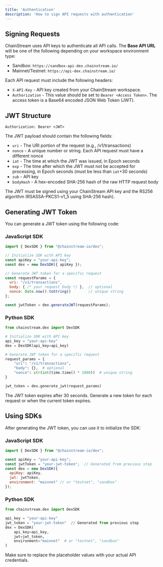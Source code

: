 ```yaml
---
title: 'Authentication'
description: 'How to sign API requests with authentication'
---
```


## Signing Requests

ChainStream uses API keys to authenticate all API calls. The **Base API URL** will be one of the following depending on your workspace environment type:

* Sandbox: `https://sandbox-api-dex.chainstream.io/`
* Mainnet/Testnet: `https://api-dex.chainstream.io/`

Each API request must include the following headers:

* `X-API-Key` - API key created from your ChainStream workspace.
* `Authorization` - This value should be set to `Bearer <Access Token>`. The access token is a Base64 encoded JSON Web Token (JWT).

## JWT Structure

`Authorization: Bearer <JWT>`

The JWT payload should contain the following fields:

* `uri` - The URI portion of the request (e.g., /v1/transactions)
* `nonce` - A unique number or string. Each API request must have a different nonce
* `iat` - The time at which the JWT was issued, in Epoch seconds
* `exp` - The time after which the JWT must not be accepted for processing, in Epoch seconds (must be less than `iat`+30 seconds)
* `sub` - API key
* `bodyHash` - A hex-encoded SHA-256 hash of the raw HTTP request body

The JWT must be signed using your ChainStream API key and the RS256 algorithm (RSASSA-PKCS1-v1_5 using SHA-256 hash).

## Generating JWT Token

You can generate a JWT token using the following code:

### JavaScript SDK

```javascript
import { DexSDK } from "@chainstream-io/dex";

// Initialize SDK with API key
const apiKey = "your-api-key";
const dex = new DexSDK({ apiKey });

// Generate JWT token for a specific request
const requestParams = {
  uri: "/v1/transactions",
  body: { /* your request body */ },  // optional
  nonce: Date.now().toString()        // unique string
};

const jwtToken = dex.generateJWT(requestParams);
```

### Python SDK

```python
from chainstream.dex import DexSDK

# Initialize SDK with API key
api_key = "your-api-key"
dex = DexSDK(api_key=api_key)

# Generate JWT token for a specific request
request_params = {
    "uri": "/v1/transactions",
    "body": {},  # optional
    "nonce": str(int(time.time() * 1000))  # unique string
}

jwt_token = dex.generate_jwt(request_params)
```

<Note>
The JWT token expires after 30 seconds. Generate a new token for each request or when the current token expires.
</Note>

## Using SDKs

After generating the JWT token, you can use it to initialize the SDK:

### JavaScript SDK

```javascript
import { DexSDK } from "@chainstream-io/dex";

const apiKey = "your-api-key";
const jwtToken = "your-jwt-token";  // Generated from previous step
const dex = new DexSDK({ 
  apiKey: apiKey,
  jwt: jwtToken,
  environment: "mainnet" // or "testnet", "sandbox"
});
```

### Python SDK

```python
from chainstream.dex import DexSDK

api_key = "your-api-key"
jwt_token = "your-jwt-token"  // Generated from previous step
dex = DexSDK(
    api_key=api_key,
    jwt=jwt_token,
    environment="mainnet"  # or "testnet", "sandbox"
)
```

<Note>
Make sure to replace the placeholder values with your actual API credentials.
</Note>
